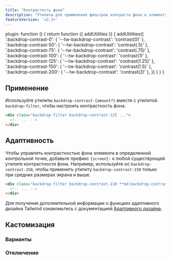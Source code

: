 ```yaml
---
title: "Контрастость фона"
description: "Утилиты для применения фильтров контраста фона к элементу."
featureVersion: 'v2.1+'
---
```



  plugin: function () {
    return function ({ addUtilities }) {
      addUtilities({
        '.backdrop-contrast-0': { '--tw-backdrop-contrast': 'contrast(0)' },
        '.backdrop-contrast-50': { '--tw-backdrop-contrast': 'contrast(.5)' },
        '.backdrop-contrast-75': { '--tw-backdrop-contrast': 'contrast(.75)' },
        '.backdrop-contrast-100': { '--tw-backdrop-contrast': 'contrast(1)' },
        '.backdrop-contrast-125': { '--tw-backdrop-contrast': 'contrast(1.25)' },
        '.backdrop-contrast-150': { '--tw-backdrop-contrast': 'contrast(1.5)' },
        '.backdrop-contrast-200': { '--tw-backdrop-contrast': 'contrast(2)' },
      })
    }
  }
}

## Применение

Используйте утилиты `backdrop-contrast-{amount?}` вместе с утилитой `backdrop-filter`, чтобы настроить контрастность фона.

```html
<div class="backdrop-filter backdrop-contrast-125 ...">
  <!-- ... -->
</div>
```

## Адаптивность

Чтобы управлять контрастностью фона элемента в определенной контрольной точке, добавьте префикс `{screen}:` к любой существующей утилите контрастности фона. Например, используйте `md:backdrop-contrast-150`, чтобы применить утилиту `backdrop-contrast-150` только при средних размерах экрана и выше.

```html
<div class="backdrop-filter backdrop-contrast-110 **md:backdrop-contrast-150** ...">
  <!-- ... -->
</div>
```

Для получения дополнительной информации о функциях адаптивного дизайна Tailwind ознакомьтесь с документацией [Адаптивного дизайна](/docs/responsive-design).

## Кастомизация

### Варианты

<Variants plugin="backdropContrast" name="backdrop contrast" />

### Отключение

<Disabling plugin="backdropContrast" name="backdrop contrast" />
